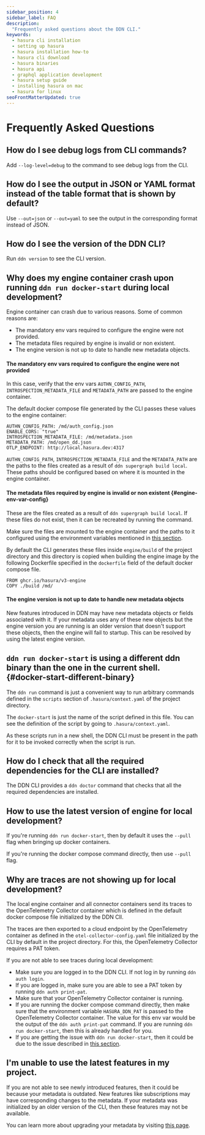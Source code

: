 ```yaml
---
sidebar_position: 4
sidebar_label: FAQ
description:
  "Frequently asked questions about the DDN CLI."
keywords:
  - hasura cli installation
  - setting up hasura
  - hasura installation how-to
  - hasura cli download
  - hasura binaries
  - hasura api
  - graphql application development
  - hasura setup guide
  - installing hasura on mac
  - hasura for linux
seoFrontMatterUpdated: true
---
```



# Frequently Asked Questions

## How do I see debug logs from CLI commands?

Add `--log-level=debug` to the command to see debug logs from the CLI.

## How do I see the output in JSON or YAML format instead of the table format that is shown by default?

Use `--out=json` or `--out=yaml` to see the output in the corresponding format instead of JSON.

## How do I see the version of the DDN CLI?

Run `ddn version` to see the CLI version.

## Why does my engine container crash upon running `ddn run docker-start` during local development?

Engine container can crash due to various reasons. Some of common reasons are:
- The mandatory env vars required to configure the engine were not provided.
- The metadata files required by engine is invalid or non existent.
- The engine version is not up to date to handle new metadata objects.

#### The mandatory env vars required to configure the engine were not provided

<Thumbnail src="/img/cli/engine_env_var_error.png" alt="Engine container error" width="1000px" />

In this case, verify that the env vars `AUTHN_CONFIG_PATH`, `INTROSPECTION_METADATA_FILE` and
`METADATA_PATH` are passed to the engine container.

The default docker compose file generated by the CLI passes these values to the engine container:

```
AUTHN_CONFIG_PATH: /md/auth_config.json
ENABLE_CORS: "true"
INTROSPECTION_METADATA_FILE: /md/metadata.json
METADATA_PATH: /md/open_dd.json
OTLP_ENDPOINT: http://local.hasura.dev:4317
```

`AUTHN_CONFIG_PATH`, `INTROSPECTION_METADATA_FILE` and the `METADATA_PATH` are the paths to the
files created as a result of `ddn supergraph build local`. These paths should be configured
based on where it is mounted in the engine container.

#### The metadata files required by engine is invalid or non existent {#engine-env-var-config}

<Thumbnail src="/img/cli/metadata_files_err.png" alt="Metadata files engine container error" width="1000px" />

These are the files created as a result of `ddn supergraph build local`. If these files do not exist, then
it can be recreated by running the command.

Make sure the files are mounted to the engine container and the paths to it configured using the environment variables
mentioned in [this section](#engine-env-var-config).

By default the CLI generates these files inside `engine/build` of the project directory and this directory is copied
when building the engine image by the following Dockerfile specified in the `dockerfile` field of the default docker compose file.

```
FROM ghcr.io/hasura/v3-engine
COPY ./build /md/
```

#### The engine version is not up to date to handle new metadata objects

New features introduced in DDN may have new metadata objects or fields associated with it. If your metadata uses
any of these new objects but the engine version you are running is an older version that doesn't support these objects,
then the engine will fail to startup. This can be resolved by using the latest engine version.

## `ddn run docker-start` is using a different ddn binary than the one in the current shell. {#docker-start-different-binary}

The `ddn run` command is just a convenient way to run arbitrary commands defined in the `scripts` section of
`.hasura/context.yaml` of the project directory.

The `docker-start` is just the name of the script defined in this file. You can see the definition of the script
by going to `.hasura/context.yaml`.

As these scripts run in a new shell, the DDN CLI must be present in the path for it to be invoked correctly when the
script is run.

## How do I check that all the required dependencies for the CLI are installed?

The DDN CLI provides a `ddn doctor` command that checks that all the required dependencies are installed.

<Thumbnail src="/img/cli/doctor_output.png" alt="DDN doctor output" width="1000px" />

## How to use the latest version of engine for local development?

If you're running `ddn run docker-start`, then by default it uses the `--pull` flag when bringing up docker containers.

If you're running the docker compose command directly, then use `--pull` flag.

## Why are traces are not showing up for local development?

The local engine container and all connector containers send its traces to the OpenTelemetry Collector container which
is defined in the default docker compose file initialized by the DDN ClI.

The traces are then exported to a cloud endpoint by the OpenTelemetry container as defined in the `otel-collector-config.yaml`
file initialized by the CLI by default in the project directory. For this, the OpenTelemetry Collector requires a PAT token.

If you are not able to see traces during local development:
- Make sure you are logged in to the DDN CLI. If not log in by running `ddn auth login`.
- If you are logged in, make sure you are able to see a PAT token by running `ddn auth print-pat`.
- Make sure that your OpenTelemetry Collector container is running.
- If you are running the docker compose command directly, then make sure that the environment variable `HASURA_DDN_PAT` is passed to the OpenTelemetry Collector container. The value
  for this env var would be the output of the `ddn auth print-pat` command. If you are running `ddn run docker-start`, then this
  is already handled for you.
- If you are getting the issue with `ddn run docker-start`, then it could be due to the issue described in [this section](#docker-start-different-binary).

## I'm unable to use the latest features in my project.

If you are not able to see newly introduced features, then it could be because your metadata is outdated. New features like
subscriptions may have corresponding changes to the metadata. If your metadata was initialized by an older version of the CLI, then
these features may not be available.

You can learn more about upgrading your metadata by visiting [this page](/project-configuration/upgrading-project-config/deprecated-metadata-upgrades).
